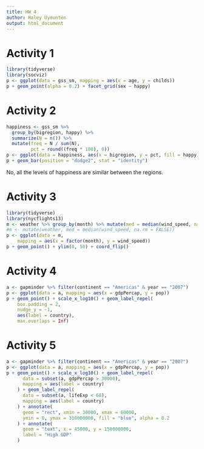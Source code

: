 ```yaml
---
title: HW 4
author: Haley Uyeunten
output: html_document
---
```


# Activity 1
```r
library(tidyverse)
library(socviz)
p <- ggplot(data = gss_sm, mapping = aes(x = age, y = childs))
p + geom_point(alpha = 0.2) + facet_grid(sex ~ happy)
```

# Activity 2
```r
happiness <- gss_sm %>%
  group_by(bigregion, happy) %>%
  summarize(N = n()) %>%
  mutate(freq = N / sum(N),
         pct = round((freq * 100), 0))
p <- ggplot(data = happiness, aes(x = bigregion, y = pct, fill = happy))
p + geom_bar(position = "dodge2", stat = "identity")
```

No, all the levels of happiness are similar between the regions.

# Activity 3
```r
library(tidyverse)
library(nycflights13)
m <- weather %>% group_by(month) %>% mutate(med = median(wind_speed, na.rm = FALSE))
#m <- mutate(weather, med = median(wind_speed, na.rm = FALSE))
p <- ggplot(data = m,
    mapping = aes(x = factor(month), y = wind_speed))
p + geom_point() + ylim(0, 50) + coord_flip()
```

# Activity 4
```r
a <- gapminder %>% filter(continent == "Americas" & year == "2007")
p <- ggplot(data = a, mapping = aes(x = gdpPercap, y = pop))
p + geom_point() + scale_x_log10() + geom_label_repel(
    box.padding = 2,
    nudge_y = -1,
    aes(label = country),
    max.overlaps = Inf)
```

# Activity 5
```r
a <- gapminder %>% filter(continent == "Americas" & year == "2007")
p <- ggplot(data = a, mapping = aes(x = gdpPercap, y = pop))
p + geom_point() + scale_x_log10() + geom_label_repel(
      data = subset(a, gdpPercap > 30000),
      mapping = aes(label = country)
    ) + geom_label_repel(
      data = subset(a, lifeExp < 68),
      mapping = aes(label = country)
    ) + annotate(
      geom = "rect", xmin = 30000, xmax = 60000,
      ymin = 0, ymax = 310000000, fill = "blue", alpha = 0.2
    ) + annotate(
      geom = "text", x = 45000, y = 150000000,
      label = "High GDP"
    )
```